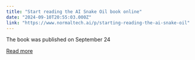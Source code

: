 ```yaml
---
title: "Start reading the AI Snake Oil book online"
date: "2024-09-10T20:55:03.000Z"
link: "https://www.normaltech.ai/p/starting-reading-the-ai-snake-oil"
---
```


The book was published on September 24

[Read more](https://www.normaltech.ai/p/starting-reading-the-ai-snake-oil)
